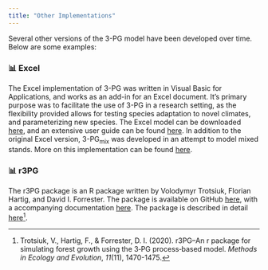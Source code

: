 ```yaml
---
title: "Other Implementations"
---
```


Several other versions of the 3-PG model have been developed over time. Below are some examples:

### 📊 Excel

The Excel implementation of 3-PG was written in Visual Basic for Applications, and works as an add-in for an Excel document. It's primary purpose was to facilitate the use of 3-PG in a research setting, as the flexibility provided allows for testing species adaptation to novel climates, and parameterizing new species. The Excel model can be downloaded [here](https://3pg.forestry.ubc.ca/software/), and an extensive user guide can be found [here](https://3pg.forestry.ubc.ca/files/2014/04/3PGpjs_UserManual.pdf). In addition to the original Excel version, 3-PG~mix~ was developed in an attempt to model mixed stands. More on this implementation can be found [here](https://sites.google.com/site/davidforresterssite/home/projects/3PGmix).

### 📊 r3PG

The r3PG package is an R package written by Volodymyr Trotsiuk, Florian Hartig, and David I. Forrester. The package is available on GitHub [here](https://github.com/trotsiuk/r3PG), with a accompanying documentation [here](https://trotsiuk.github.io/r3PG/). The package is described in detail [here](https://doi.org/10.1111/2041-210X.13474)[^1].

[^1]: Trotsiuk, V., Hartig, F., & Forrester, D. I. (2020). r3PG–An r package for simulating forest growth using the 3‐PG process‐based model. *Methods in Ecology and Evolution*, *11*(11), 1470-1475.
